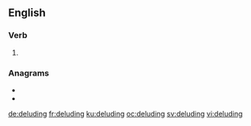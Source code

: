==English==

===Verb===
{{head|en|present participle}}

# {{present participle of|delude|lang=en|nocat=1}}

===Anagrams===
* {{l|en|indulged}}
* {{l|en|ungilded}}

[[de:deluding]]
[[fr:deluding]]
[[ku:deluding]]
[[oc:deluding]]
[[sv:deluding]]
[[vi:deluding]]